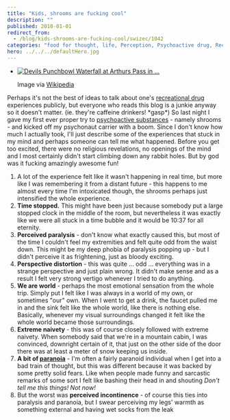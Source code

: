 ```yaml
---
title: "Kids, shrooms are fucking cool"
description: ""
published: 2010-01-01
redirect_from:
  - /blog/kids-shrooms-are-fucking-cool/swizec/1042
categories: "food for thought, life, Perception, Psychoactive drug, Recreational drug use, Uncategorized"
hero: ../../../defaultHero.jpg
---
```


- [![Devils Punchbowl Waterfall at Arthurs Pass in ...](http://swizec.com/blog/wp-content/uploads/2010/01/300px-Devils_Punchbowl_Waterfall%2C_New_Zealand.jpg "Devils Punchbowl Waterfall at Arthurs Pass in ...")](http://commons.wikipedia.org/wiki/Image:Devils_Punchbowl_Waterfall%2C_New_Zealand.jpg)

  Image via [Wikipedia](http://commons.wikipedia.org/wiki/Image:Devils_Punchbowl_Waterfall%2C_New_Zealand.jpg)

Perhaps it's not the best of ideas to talk about one's [recreational drug](http://en.wikipedia.org/wiki/Recreational_drug_use "Recreational drug use") experiences publicly, but everyone who reads this blog is a junkie anyway so it doesn't matter. (ie. they're caffeine drinkers! \*gasp\*) So last night I gave my first ever proper try to [psychoactive substances](http://en.wikipedia.org/wiki/Psychoactive_drug "Psychoactive drug") - namely shrooms - and kicked off my psychonaut carrier with a boom. Since I don't know how much I actually took, I'll just describe some of the experiences that stuck in my mind and perhaps someone can tell me what happened. Before you get too excited, there were no religious revelations, no openings of the mind and I most certainly didn't start climbing down any rabbit holes. But by god was it fucking amazingly awesome fun!

1.  A lot of the experience felt like it wasn't happening in real time, but more like I was remembering it from a distant future - this happens to me almost every time I'm intoxicated though, the shrooms perhaps just intensified the whole experience.
2.  **Time stopped.** This might have been just because somebody put a large stopped clock in the middle of the room, but nevertheless it was exactly like we were all stuck in a time bubble and it would be 10:37 for all eternity.
3.  **Perceived paralysis** - don't know what exactly caused this, but most of the time I couldn't feel my extremities and felt quite odd from the waist down. This might be my deep phobia of paralysis popping up - but I didn't perceive it as frightening, just as bloody exciting.
4.  **Perspective distortion** - this was quite ... odd ... everything was in a strange perspective and just plain wrong. It didn't make sense and as a result I felt very strong vertigo whenever I tried to do anything.
5.  **We are world** - perhaps the most emotional sensation from the whole trip. Simply put I felt like I was always in a world of my own, or sometimes "our" own. When I went to get a drink, the faucet pulled me in and the sink felt like the whole world, like there is nothing else. Basically, whenever my visual surroundings changed it felt like the whole world became those surroundings.
6.  **Extreme naivety** - this was of course closely followed with extreme naivety. When somebody said that we're in a mountain cabin, I was convinced, downright certain of it, that just on the other side of the door there was at least a meter of snow keeping us inside.
7.  **A bit of [paranoia](http://en.wikipedia.org/wiki/Paranoia "Paranoia")** - I'm often a fairly paranoid individual when I get into a bad train of thought, but this was different because it was backed by some pretty solid fears. Like when people made funny and sarcastic remarks of some sort I felt like bashing their head in and shouting _Don't tell me this things! Not now!_
8.  But the worst was **perceived incontinence** - of course this ties into paralysis and paranoia, but I swear perceiving my legs' warmth as something external and having wet socks from the leak
